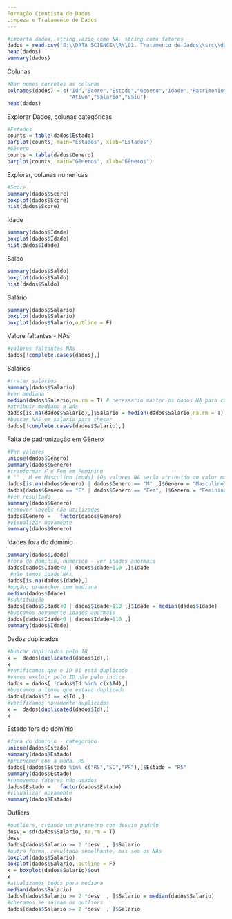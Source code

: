 ```yaml
---
Formação Cientista de Dados
Limpeza e Tratamento de Dados
---
```


```r
#importa dados, string vazio como NA, string como fatores
dados = read.csv("E:\\DATA_SCIENCE\\R\\01. Tratamento de Dados\\src\\dados\\Churn.csv", sep = ";", na.strings="", stringsAsFactors=T)
head(dados)
summary(dados)
```
Colunas
```r
#Dar nomes corretos as colunas
colnames(dados) = c("Id","Score","Estado","Genero","Idade","Patrimonio","Saldo","Produtos","TemCartCredito",
                    "Ativo","Salario","Saiu")
head(dados)
```
Explorar Dados, colunas categóricas
```r
#Estados
counts = table(dados$Estado)
barplot(counts, main="Estados", xlab="Estados")
#Gênero
counts = table(dados$Genero)
barplot(counts, main="Gêneros", xlab="Gêneros")
```
Explorar, colunas numéricas
```r
#Score
summary(dados$Score)
boxplot(dados$Score)
hist(dados$Score)
```
Idade
```r
summary(dados$Idade)
boxplot(dados$Idade)
hist(dados$Idade)
```
Saldo
```r
summary(dados$Saldo)
boxplot(dados$Saldo)
hist(dados$Saldo)
```
Salário
```r
summary(dados$Salario)
boxplot(dados$Salario)
boxplot(dados$Salario,outline = F)
```
Valore faltantes - NAs
```r
#valores faltantes NAs
dados[!complete.cases(dados),]
```
Salários
```r
#tratar salários
summary(dados$Salario)
#ver mediana
median(dados$Salario,na.rm = T) # necessario manter os dados NA para cálcular a mediana
#atribuir mediana a NAs
dados[is.na(dados$Salario),]$Salario = median(dados$Salario,na.rm = T)
#buscar NAS em salario para checar
dados[!complete.cases(dados$Salario),]
```
Falta de padronização em Gênero
```r
#Ver valores
unique(dados$Genero)
summary(dados$Genero)
#tranformar F e Fem em Feminino
# "" , M em Masculino (moda) (Os valores NA serão atribuido ao valor masculino, pois ele é o que mais ocorre ou seja a moda)
dados[is.na(dados$Genero) | dados$Genero == "M" ,]$Genero = "Masculino" 
dados[dados$Genero == "F" | dados$Genero == "Fem", ]$Genero = "Feminino" 
#ver resultado
summary(dados$Genero)
#remover levels não utilizados
dados$Genero =   factor(dados$Genero)
#visualizar novamente
summary(dados$Genero)
```
Idades fora do domínio
```r
summary(dados$Idade)
#fora do dominio, numérico - ver idades anormais
dados[dados$Idade<0 | dados$Idade>110 ,]$Idade
 #não temos idade NAs
dados[is.na(dados$Idade),]
#opção, preencher com mediana
median(dados$Idade)
#subtituição
dados[dados$Idade<0 | dados$Idade>110 ,]$Idade = median(dados$Idade) 
#buscamos novamente idades anormais
dados[dados$Idade<0 | dados$Idade>110 ,]
summary(dados$Idade)
```
Dados duplicados
```r
#buscar duplicados pelo ID
x =  dados[duplicated(dados$Id),]
x
#verificamos que o ID 81 está duplicado
#vamos excluir pelo ID não pelo indice
dados = dados[ !dados$Id %in% c(x$Id),]
#buscamos a linha que estava duplicada
dados[dados$Id == x$Id ,]
#verificamos novamente duplicados
x =  dados[duplicated(dados$Id),]
x
```
Estado fora do domínio
```r
#fora do dominio - categorico
unique(dados$Estado)
summary(dados$Estado)
#preencher com a moda, RS
dados[!dados$Estado %in% c("RS","SC","PR"),]$Estado = "RS"
summary(dados$Estado)
#removemos fatores não usados
dados$Estado =   factor(dados$Estado)
#visualizar novamente
summary(dados$Estado)
```
Outliers
```r
#outliers, criando um parametro com desvio padrão
desv = sd(dados$Salario, na.rm = T)
desv
dados[dados$Salario >= 2 *desv  , ]$Salario
#outra forma, resultado semelhante, mas sem os NAs
boxplot(dados$Salario)
boxplot(dados$Salario, outline = F)
x = boxplot(dados$Salario)$out
x
#atualizamos todos para mediana
median(dados$Salario)
dados[dados$Salario >= 2 *desv  , ]$Salario = median(dados$Salario)
#checamos se sairam os outliers
dados[dados$Salario >= 2 *desv  , ]$Salario
```

